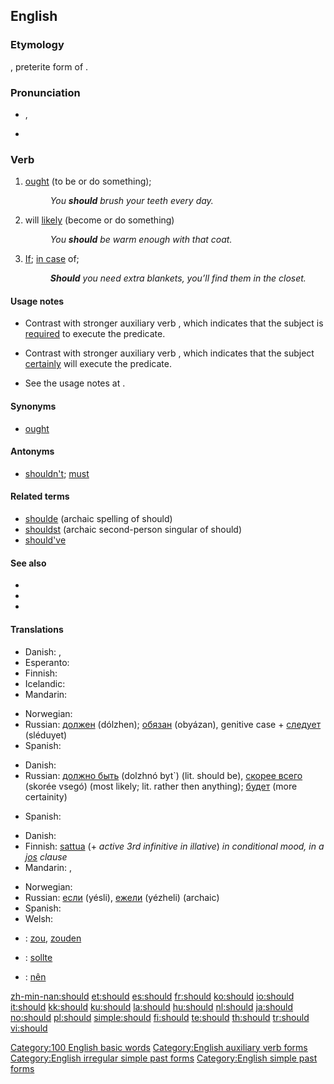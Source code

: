 ==English==

{{rank|now|then|a|80|should|can|made|did}}

===Etymology===
{{etyl|ang|en}} {{term|sceolde|lang=ang||}}, preterite form of {{term|sculan||lang=ang|owe", "be obliged}}.

===Pronunciation===
* {{IPA|/ʃʊd/}}, {{SAMPA|/SUd/}}
* {{audio|en-us-should.ogg|Audio (US)}}
*: {{rhymes|ʊd}}

===Verb===
{{infl|en|defective verb|simple past of|shall}}

# {{auxiliary}} [[ought]] (to be or do something); {{non-gloss definition|Indicates that the [[subject]] of the sentence has some [[obligation]] to execute the sentence [[predicate]].}}
#: ''You '''should''' brush your teeth every day.''
# {{auxiliary}} will [[likely]] (become or do something) {{non-gloss definition|Indicates that the [[subject]] of the sentence is [[likely]] to execute the sentence [[predicate]].}}
#: ''You '''should''' be warm enough with that coat.''
# {{auxiliary|in a [[subordinate]] clause}} [[if|If]]; [[in case]] of; {{non-gloss definition|Indicates that its subordinate clause refers to a [[hypothetical]] [[condition]] for the event expressed by main clause.}}
#: '''''Should''' you need extra blankets, you’ll find them in the closet.''

====Usage notes====
* {{sense|obligation}} Contrast with stronger auxiliary verb {{term|must}}, which indicates that the subject is [[require]]d to execute the predicate.
* {{sense|likely}} Contrast with stronger auxiliary verb {{term|must}}, which indicates that the subject [[certainly]] will execute the predicate.
* See the usage notes at {{term|shall}}.

====Synonyms====
* {{sense|obligation}} [[ought]]

====Antonyms====
* {{sense|obligation}} [[shouldn't]]; [[must]]

====Related terms====
* [[shoulde]] (archaic spelling of should)
* [[shouldst]] (archaic second-person singular of should)
* [[should've]]

====See also====
* {{pedia|Auxiliary verb}}
* {{pedia|Modal verb}}
* {{pedia|Shall and will}}

====Translations====
{{trans-top|The speaker intends for the subject to execute the sentence predicate}}
* Danish: {{t+|da|skulle}}, {{t+|da|burde}}
* Esperanto: {{t-|eo|devi|xs=Esperanto}}
* Finnish: {{t-|fi|pitäisi}}
* Icelandic: {{t+|is|eiga að}}
* Mandarin: {{t-|cmn|應該|tr=ying1gai1|sc=Hani}}
{{trans-mid}}
* Norwegian: {{t+|no|burde}}
* Russian: [[должен]] (do&#769;lzhen); [[обязан]] (obya&#769;zan), genitive case + [[следовать|следует]] (sle&#769;duyet)
* Spanish: {{t+|es|deber}}
{{trans-bottom}}

{{trans-top|The subject of the sentence is likely to execute the sentence predicate}}
* Danish: {{t+|da|skulle}}
* Russian: [[должно быть]] (dolzhno&#769; byt`) (lit. should be), [[скорее всего]] (skore&#769;e vsego&#769;) (most likely; lit. rather then anything); [[быть|будет]] (more certainity)
{{trans-mid}}
* Spanish: {{t+|es|deber}}
{{trans-bottom}}

{{trans-top|If; in case of}}
* Danish: {{t+|da|skulle}}
* Finnish: [[sattua]] (+ ''active 3rd infinitive in illative'') ''in conditional mood, in a [[jos]] clause''
* Mandarin: {{t-|cmn|如果|tr=ru2guo3|sc=Hani}},  {{t-|cmn|倘若|tr=tang2ruo4|sc=Hani}}
{{trans-mid}}
* Norwegian: {{t+|no|skulle}}
* Russian: [[если]] (ye&#769;sli), [[ежели]] (ye&#769;zheli) (archaic)
* Spanish: {{t+|es|si}}
* Welsh: {{t-|cy|os|xs=Welsh}}
{{trans-bottom}}

{{checktrans-top}}
* {{ttbc|Dutch}}: [[zou]], [[zouden]]
* {{ttbc|German}}: [[sollte]]
{{checktrans-mid}}
* {{ttbc|Vietnamese}}: [[nên]]
{{checktrans-bottom}}

[[Category:100 English basic words]]
[[Category:English auxiliary verb forms]]
[[Category:English irregular simple past forms]]
[[Category:English simple past forms]]

[[zh-min-nan:should]]
[[et:should]]
[[es:should]]
[[fr:should]]
[[ko:should]]
[[io:should]]
[[it:should]]
[[kk:should]]
[[ku:should]]
[[la:should]]
[[hu:should]]
[[nl:should]]
[[ja:should]]
[[no:should]]
[[pl:should]]
[[simple:should]]
[[fi:should]]
[[te:should]]
[[th:should]]
[[tr:should]]
[[vi:should]]